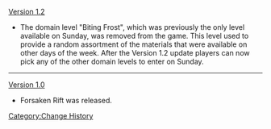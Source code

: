 [[Version 1.2]]
*The domain level "Biting Frost", which was previously the only level available on Sunday, was removed from the game. This level used to provide a random assortment of the materials that were available on other days of the week. After the Version 1.2 update players can now pick any of the other domain levels to enter on Sunday.
----
[[Version 1.0]]
*Forsaken Rift was released.
<noinclude>[[Category:Change History]]</noinclude>